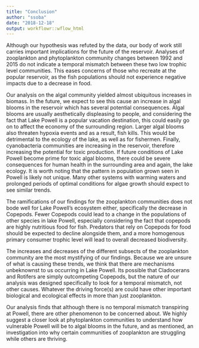 ```yaml
---
title: "Conclusion"
author: "ssoba"
date: "2018-12-18"
output: workflowr::wflow_html
---
```


Although our hypothesis was refuted by the data, our body of work still carries important implications for the future of the reservoir. Analyses of zooplankton and phytoplankton community changes between 1992 and 2015 do not indicate a temporal mismatch between these two low trophic level communities. This eases concerns of those who recreate at the popular reservoir, as the fish populations should not experience negative impacts due to a decrease in food.

Our analysis on the algal community yielded almost ubiquitous increases in biomass. In the future, we expect to see this cause an increase in algal blooms in the reservoir which has several potential consequences. Algal blooms are usually aesthetically displeasing to people, and considering the fact that Lake Powell is a popular vacation destination, this could easily go on to affect the economy of the surrounding region. Larger algal blooms also threaten hypoxia events and as a result, fish kills. This would be detrimental to the ecology of the lake, as well as for fishermen. Finally, cyanobacteria communities are increasing in the reservoir, therefore increasing the potential for toxic production. If future conditions of Lake Powell become prime for toxic algal blooms, there could be severe consequences for human health in the surrounding area and again, the lake ecology. It is worth noting that the pattern in population grown seen in Powell is likely not unique. Many other systems with warming waters and prolonged periods of optimal conditions for algae growth should expect to see similar trends.
	
The ramifications of our findings for the zooplankton communities does not bode well for Lake Powell’s ecosystem either, specifically the decrease in Copepods. Fewer Copepods could lead to a change in the populations of other species in lake Powell, especially considering the fact that copepods are highly nutritious food for fish. Predators that rely on Copepods for food should be expected to decline alongside them, and a more homogenous primary consumer trophic level will lead to overall decreased biodiversity.
	
The increases and decreases of the different subsects of the zooplankton community are the most mystifying of our findings. Because we are unsure of what is causing these trends, we think that there are mechanisms unbeknownst to us occurring in Lake Powell. Its possible that Cladocerans and Rotifers are simply outcompeting Copepods, but the nature of our analysis was designed specifically to look for a temporal mismatch, not other causes. Whatever the driving force(s) are could have other important biological and ecological effects in more than just zooplankton.
	
Our analysis finds that although there is no temporal mismatch transpiring at Powell, there are other phenomenon to be concerned about. We highly suggest a closer look at phytoplankton communities to understand how vulnerable Powell will be to algal blooms in the future, and as mentioned, an investigation into why certain communities of zooplankton are struggling while others are thriving.

